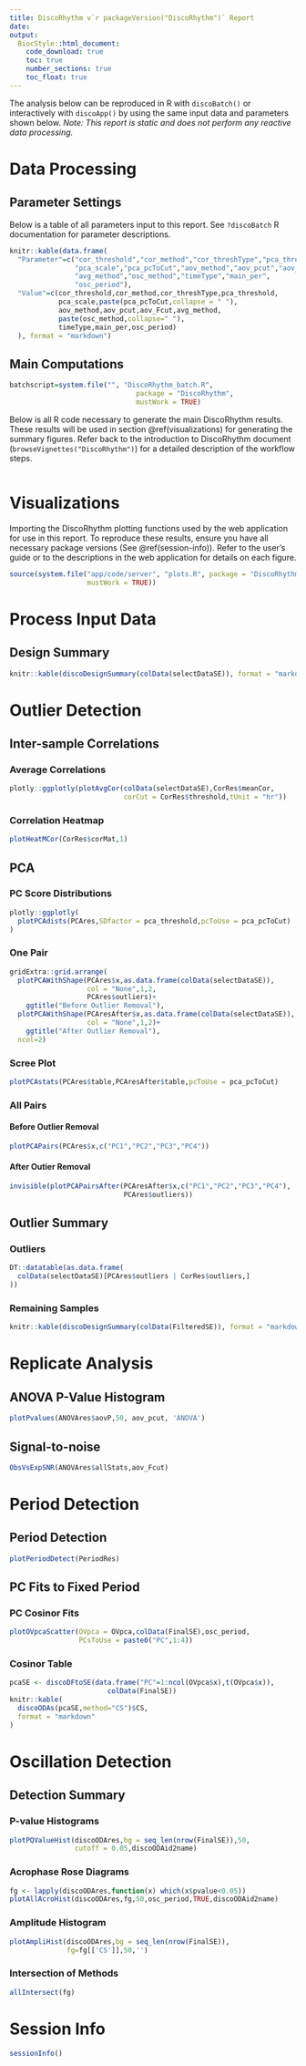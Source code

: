 ```yaml
---
title: DiscoRhythm v`r packageVersion("DiscoRhythm")` Report
date:
output:
  BiocStyle::html_document:
    code_download: true
    toc: true
    number_sections: true
    toc_float: true
---
```


<style>
.nav-tabs span.header-section-number {
    width: auto;
    padding: 0 10px;
}
</style>

The analysis below can be reproduced in R with `discoBatch()` or 
interactively with `discoApp()` by using
the same input data and parameters shown below.
*Note: This report is static and does not perform any reactive data 
processing.*

# Data Processing

## Parameter Settings

Below is a table of all parameters input to this report.
See `?discoBatch` R documentation for parameter descriptions.

```r
knitr::kable(data.frame(
  "Parameter"=c("cor_threshold","cor_method","cor_threshType","pca_threshold",
                "pca_scale","pca_pcToCut","aov_method","aov_pcut","aov_Fcut",
                "avg_method","osc_method","timeType","main_per",
                "osc_period"),
  "Value"=c(cor_threshold,cor_method,cor_threshType,pca_threshold,
            pca_scale,paste(pca_pcToCut,collapse = " "),
            aov_method,aov_pcut,aov_Fcut,avg_method,
            paste(osc_method,collapse=" "),
            timeType,main_per,osc_period)
  ), format = "markdown")
```

## Main Computations

```r
batchscript=system.file("", "DiscoRhythm_batch.R", 
                               package = "DiscoRhythm",
                               mustWork = TRUE)
```

Below is all R code necessary to generate the main DiscoRhythm results. These
results will be used in section \@ref(visualizations) for generating the
summary figures. Refer back to the introduction to DiscoRhythm document
(`browseVignettes("DiscoRhythm")`) for a detailed description of the workflow 
steps.

```r
```

# Visualizations

Importing the DiscoRhythm plotting functions used by the web application
for use in this report. To reproduce these results, ensure you have all 
necessary package versions (See \@ref(session-info)). Refer to the user's
guide or to the descriptions in the web application for details on each figure.

```r
source(system.file("app/code/server", "plots.R", package = "DiscoRhythm",
                   mustWork = TRUE))
```

# Process Input Data

## Design Summary

```r
knitr::kable(discoDesignSummary(colData(selectDataSE)), format = "markdown")
```

# Outlier Detection

## Inter-sample Correlations {.tabset}

### Average Correlations

```r
plotly::ggplotly(plotAvgCor(colData(selectDataSE),CorRes$meanCor,
                            corCut = CorRes$threshold,tUnit = "hr"))
```

### Correlation Heatmap

```r
plotHeatMCor(CorRes$corMat,1)
```

## PCA {.tabset}

### PC Score Distributions

```r
plotly::ggplotly(
  plotPCAdists(PCAres,SDfactor = pca_threshold,pcToUse = pca_pcToCut)
)
```

### One Pair

```r
gridExtra::grid.arrange(
  plotPCAWithShape(PCAres$x,as.data.frame(colData(selectDataSE)),
                   col = "None",1,2,
                   PCAres$outliers)+
    ggtitle("Before Outlier Removal"),
  plotPCAWithShape(PCAresAfter$x,as.data.frame(colData(selectDataSE)),
                   col = "None",1,2)+
    ggtitle("After Outlier Removal"),
  ncol=2)
```

### Scree Plot

```r
plotPCAstats(PCAres$table,PCAresAfter$table,pcToUse = pca_pcToCut)
```

### All Pairs {.tabset}

#### Before Outlier Removal

```r
plotPCAPairs(PCAres$x,c("PC1","PC2","PC3","PC4"))
```

#### After Outier Removal

```r
invisible(plotPCAPairsAfter(PCAresAfter$x,c("PC1","PC2","PC3","PC4"),
                            PCAres$outliers))
```

## Outlier Summary {.tabset}

### Outliers

```r
DT::datatable(as.data.frame(
  colData(selectDataSE)[PCAres$outliers | CorRes$outliers,]
))
```

### Remaining Samples

```r
knitr::kable(discoDesignSummary(colData(FilteredSE)), format = "markdown")
```

# Replicate Analysis {.tabset}
## ANOVA P-Value Histogram

```r
plotPvalues(ANOVAres$aovP,50, aov_pcut, 'ANOVA')
```

## Signal-to-noise

```r
ObsVsExpSNR(ANOVAres$allStats,aov_Fcut)
```

# Period Detection
## Period Detection

```r
plotPeriodDetect(PeriodRes)
```

## PC Fits to Fixed Period {.tabset}
### PC Cosinor Fits

```r
plotOVpcaScatter(OVpca = OVpca,colData(FinalSE),osc_period,
                 PCsToUse = paste0("PC",1:4))
```

### Cosinor Table

```r
pcaSE <- discoDFtoSE(data.frame("PC"=1:ncol(OVpca$x),t(OVpca$x)),
                        colData(FinalSE))
knitr::kable(
  discoODAs(pcaSE,method="CS")$CS,
  format = "markdown"
)
```

# Oscillation Detection
## Detection Summary {.tabset}
### P-value Histograms

```r
plotPQValueHist(discoODAres,bg = seq_len(nrow(FinalSE)),50,
                cutoff = 0.05,discoODAid2name)
```

### Acrophase Rose Diagrams

```r
fg <- lapply(discoODAres,function(x) which(x$pvalue<0.05))
plotAllAcroHist(discoODAres,fg,50,osc_period,TRUE,discoODAid2name)
```

### Amplitude Histogram

```r

plotAmpliHist(discoODAres,bg = seq_len(nrow(FinalSE)),
              fg=fg[['CS']],50,'')
```

### Intersection of Methods

```r
allIntersect(fg)
```

# Session Info

```r
sessionInfo()
```


